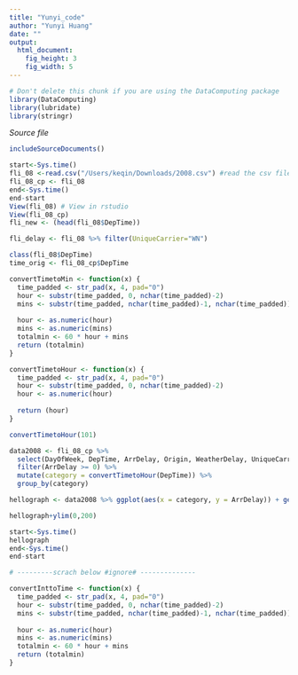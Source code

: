 ```yaml
---
title: "Yunyi_code"
author: "Yunyi Huang"
date: ""
output: 
  html_document:
    fig_height: 3
    fig_width: 5
---
```

<!-- Don't edit in between this line and the one below -->
```r
# Don't delete this chunk if you are using the DataComputing package
library(DataComputing)
library(lubridate)
library(stringr)
```
*Source file* 
```r
includeSourceDocuments()
```
<!-- Don't edit the material above this line -->

```r
start<-Sys.time()
fli_08 <-read.csv("/Users/keqin/Downloads/2008.csv") #read the csv file
fli_08_cp <- fli_08
end<-Sys.time()
end-start
View(fli_08) # View in rstudio
View(fli_08_cp)
fli_new <- (head(fli_08$DepTime))

fli_delay <- fli_08 %>% filter(UniqueCarrier="WN")

class(fli_08$DepTime)
time_orig <- fli_08_cp$DepTime

convertTimetoMin <- function(x) {
  time_padded <- str_pad(x, 4, pad="0")
  hour <- substr(time_padded, 0, nchar(time_padded)-2)
  mins <- substr(time_padded, nchar(time_padded)-1, nchar(time_padded))
  
  hour <- as.numeric(hour)
  mins <- as.numeric(mins)
  totalmin <- 60 * hour + mins
  return (totalmin)
}

convertTimetoHour <- function(x) {
  time_padded <- str_pad(x, 4, pad="0")
  hour <- substr(time_padded, 0, nchar(time_padded)-2)
  hour <- as.numeric(hour)
  
  return (hour)
}

convertTimetoHour(101)

data2008 <- fli_08_cp %>%
  select(DayOfWeek, DepTime, ArrDelay, Origin, WeatherDelay, UniqueCarrier) %>%
  filter(ArrDelay >= 0) %>%
  mutate(category = convertTimetoHour(DepTime)) %>%
  group_by(category)

hellograph <- data2008 %>% ggplot(aes(x = category, y = ArrDelay)) + geom_point() + geom_smooth()

hellograph+ylim(0,200)

start<-Sys.time()
hellograph
end<-Sys.time()
end-start

# ---------scrach below #ignore# --------------

convertInttoTime <- function(x) {
  time_padded <- str_pad(x, 4, pad="0")
  hour <- substr(time_padded, 0, nchar(time_padded)-2)
  mins <- substr(time_padded, nchar(time_padded)-1, nchar(time_padded))
  
  hour <- as.numeric(hour)
  mins <- as.numeric(mins)
  totalmin <- 60 * hour + mins
  return (totalmin)
}





```
